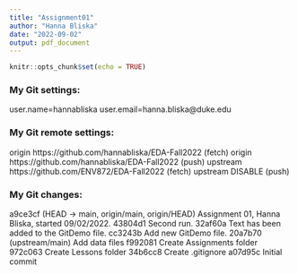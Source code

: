 ```yaml
---
title: "Assignment01"
author: "Hanna Bliska"
date: "2022-09-02"
output: pdf_document
---
```


```r
knitr::opts_chunk$set(echo = TRUE)
```

### My Git settings:
user.name=hannabliska
user.email=hanna.bliska@duke.edu

### My Git remote settings:
origin  https://github.com/hannabliska/EDA-Fall2022 (fetch)
origin  https://github.com/hannabliska/EDA-Fall2022 (push)
upstream        https://github.com/ENV872/EDA-Fall2022 (fetch)
upstream        DISABLE (push)

### My Git changes:
a9ce3cf (HEAD -> main, origin/main, origin/HEAD) Assignment 01, Hanna Bliska, started 09/02/2022.
43804d1 Second run.
32af60a Text has been added to the GitDemo file.
cc3243b Add new GitDemo file.
20a7b70 (upstream/main) Add data files
f992081 Create Assignments folder
972c063 Create Lessons folder
34b6cc8 Create .gitignore
a07d95c Initial commit